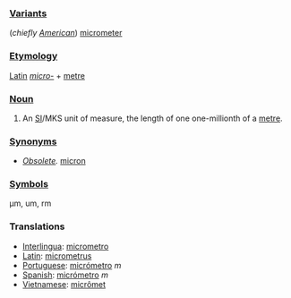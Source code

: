 === [[Variant]]s ===
(''chiefly [[w:American English|American]]'') [[micrometer]]

=== [[Etymology]] ===
[[Latin]] ''[[micro-]]'' + [[metre]]

=== [[Noun]] ===
#An [[SI#Abbreviation|SI]]/MKS unit of measure, the length of one one-millionth of a [[metre]].

=== [[Synonym]]s ===
*''[[Obsolete]].'' [[micron]]

=== [[Symbol]]s ===
µm, um, rm

=== Translations ===
*[[Interlingua]]: [[micrometro]]
*[[Latin]]: [[micrometrus]]
*[[Portuguese]]: [[micrómetro]] ''m''
*[[Spanish]]: [[micrómetro]] ''m''
*[[Vietnamese]]: [[micrômet]]